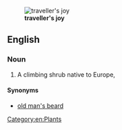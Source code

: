 [[Image:Clematis vitalba flowers 230702.jpg|thumb|'''traveller's joy''']]
==English==

===Noun===
{{en-noun|head=[[traveller]][['s]] [[joy]]|?}}

# A climbing shrub native to Europe, {{taxlink|Clematis vitalba|species}}

====Synonyms====
* [[old man's beard]]

{{wikipedia}}

[[Category:en:Plants]]